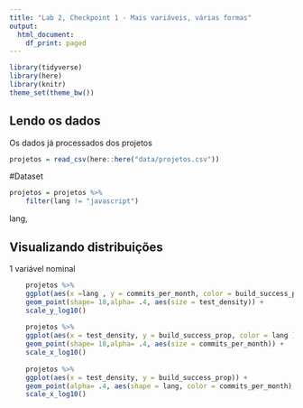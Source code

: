 ```yaml
---
title: "Lab 2, Checkpoint 1 - Mais variáveis, várias formas"
output:
  html_document:
    df_print: paged
---
```

```r
library(tidyverse)
library(here)
library(knitr)
theme_set(theme_bw())
```

## Lendo os dados

Os dados já processados dos projetos

```r
projetos = read_csv(here::here("data/projetos.csv"))
```

#Dataset
```r
projetos = projetos %>% 
    filter(lang != "javascript")
```
lang, 


## Visualizando distribuições

1 variável nominal

```r
    projetos %>% 
    ggplot(aes(x =lang , y = commits_per_month, color = build_success_prop)) + 
    geom_point(shape= 18,alpha= .4, aes(size = test_density)) + 
    scale_y_log10()
  
    projetos %>% 
    ggplot(aes(x = test_density, y = build_success_prop, color = lang )) + 
    geom_point(shape= 18,alpha= .4, aes(size = commits_per_month)) + 
    scale_x_log10()
    
    projetos %>% 
    ggplot(aes(x = test_density, y = build_success_prop)) + 
    geom_point(alpha= .4, aes(shape = lang, color = commits_per_month), size = 2.6) + 
    scale_x_log10()
      

```
```r
  
```



